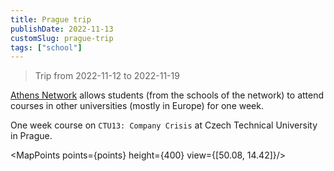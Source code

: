 ```yaml
---
title: Prague trip
publishDate: 2022-11-13
customSlug: prague-trip
tags: ["school"]
---
```


> Trip from 2022-11-12 to 2022-11-19

[Athens Network](http://athensnetwork.eu/) allows students (from the schools of the network) to attend courses in other universities (mostly in Europe) for one week.


One week course on `CTU13: Company Crisis` at Czech Technical University in Prague.


<MapPoints points={points} height={400} view={[50.08, 14.42]}/>

